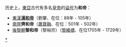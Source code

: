 历史上，[[東亞|東亞]]古代有多名[[皇帝|皇帝]]的[[谥号|谥号]]为'''和帝'''：

* [[東漢|東漢]]'''[[漢和帝|漢和帝]]'''（劉肇、在位：88年 - 105年）
* [[南齊|南齊]]'''齊和帝'''（[[蕭寶融|蕭寶融]]、在位：501年 - 502年）
* [[後黎朝|後黎朝]]'''黎和帝'''（黎裕宗）（[[黎維禟|黎維禟]]、在位1705年 - 1729年）

{{disambig}}

[[Category:諡和|*]]